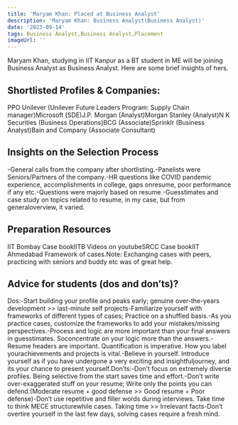 ```yaml
---
title: 'Maryam Khan: Placed at Business Analyst'
description: 'Maryam Khan: Business Analyst(Business Analyst)'
date: '2023-09-14'
tags: Business Analyst,Business Analyst,Placement
imageUrl: ''
---
```


Maryam Khan, studying in IIT Kanpur as a BT student in ME  will be joining Business Analyst as Business Analyst. Here are some brief insights of hers.

## Shortlisted Profiles & Companies:
PPO Unilever (Unilever Future Leaders Program: Supply Chain manager)Microsoft (SDE)J.P. Morgan (Analyst)Morgan Stanley (Analyst)N K Securities (Business Operations)BCG (Associate)Sprinklr (Business Analyst)Bain and Company (Associate Consultant)

## Insights on the Selection Process
-General calls from the company after shortlisting.-Panelists were Seniors/Partners of the company.-HR questions like COVID pandemic experience, accomplishments in college, gaps onresume, poor performance if any etc.-Questions were majorly based on resume.-Guesstimates and case study on topics related to resume, in my case, but from generaloverview, it varied.

##  Preparation Resources
IIT Bombay Case bookIITB Videos on youtubeSRCC Case bookIIT Ahmedabad Framework of cases.Note: Exchanging cases with peers, practicing with seniors and buddy etc was of great help.

## Advice for students (dos and don’ts)? 
Dos:-Start building your profile and peaks early; genuine over-the-years development >> last-minute self projects-Familiarize yourself with frameworks of different types of cases; Practice on a shuffled basis.-As you practice cases, customize the frameworks to add your mistakes/missing perspectives.-Process and logic are more important than your final answers in guesstimates. Soconcentrate on your logic more than the answers.-Resume headers are important. Quantification is imperative. How you label yourachievements and projects is vital.-Believe in yourself. Introduce yourself as if you have undergone a very exciting and insightfuljourney, and its your chance to present yourself.Don’ts:-Don’t focus on extremely diverse profiles. Being selective from the start saves time and effort.-Don’t write over-exaggerated stuff on your resume; Write only the points you can defend.(Moderate resume + good defense >> Good resume + Poor defense)-Don’t use repetitive and filler words during interviews. Take time to think MECE structurewhile cases. Taking time >> Irrelevant facts-Don’t overtire yourself in the last few days, solving cases require a fresh mind.

